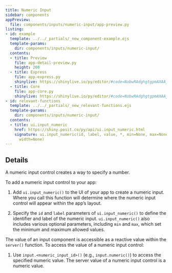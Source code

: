 ```yaml
---
title: Numeric Input
sidebar: components
appPreview:
  file: components/inputs/numeric-input/app-preview.py
listing:
- id: example
  template: ../../_partials/_new_component-example.ejs
  template-params:
    dir: components/inputs/numeric-input/
  contents:
  - title: Preview
    file: app-detail-preview.py
    height: 200
  - title: Express
    file: app-express.py
    shinylive: https://shinylive.io/py/editor/#code=NobwRAdghgtgpmAXAAjFADugdOgnmAGlQGMB7CAFzkqVQGJkAxASQA0BZAURQCU4B3AE4BLKsigBncRGScAHukFwJUjOgA6EAGaDSMZBIAWwiLmTCY6UoIrIAgpiJKIAEziCiAV2GbNagPreyAC8yN44UADmcP5aADbeLgAUmshpYcJYJuieFP4QnvAixCmQhe7CxOqEyNUAcuXF5hA5FNVEAIxEMCbBXcgwUHJ9AAwAlER0ADxTqenhpLmt-lRyeQBu7gBGUBQWpetQCXDVE5pjvq5wWgbum4JJ2blEixStRBLKEsLkY4hzaQAAs43IIsKs2jJ0m4bodjkk-gD0mklBRPIIZE8KFgCkVKgjLmoQvZMEkAt4Pnd3BcIDUwBRcOgECh6XA1mAAL4AXSAA
  - title: Core
    file: app-core.py
    shinylive: https://shinylive.io/py/editor/#code=NobwRAdghgtgpmAXAAjFADugdOgnmAGlQGMB7CAFzkqVQDMAnUmZAZwAsBLCXZTmdKQYVkAQUxEG1ACZwGRAK6cAOhFUZ0AfSXIAvMiU4oAczia6AGyXSAFKuQODnLN3QKKmiAvgNOxO5Decn7KhMihAHJBvsR8EG4UoUQAjEQw3LqpyDBQAB6ZAAwAlEQAxAA85faOhqTuCZpUuR4AbnIARlAU-AEtUFZwoSWqRaqqsnRscm0MNq7uRHUUCUSscKysnORFiNUOAAJSELIMWE2JEI7IE8h9AzY7e1fIUhQKDJfzFFhePn4PY2gmD0YkwNg02k4q2mclGEDCYAouHQCBQiLgzTAAF8ALpAA
- id: relevant-functions
  template: ../../_partials/_new_relevant-functions.ejs
  template-params:
    dir: components/inputs/numeric-input/
  contents:
  - title: ui.input_numeric
    href: https://shiny.posit.co/py/api/ui.input_numeric.html
    signature: ui.input_numeric(id, label, value, *, min=None, max=None, step=None,
      width=None)
---
```


:::{#example}
:::

:::{#relevant-functions}
:::

## Details

A numeric input control creates a way to specify a number.

To add a numeric input control to your app:

  1. Add `ui.input_numeric()` to the UI of your app to create a numeric input. Where you call this function will determine where the numeric input control will appear within the app's layout.

  2. Specify the `id` and `label` parameters of `ui.input_numeric()` to define the identifier and label of the numeric input. `ui.input_numeric()` also includes various optional parameters, including `min` and `max`, which set the minimum and maximum allowed values.

The value of an input component is accessible as a reactive value within the `server()` function. To access the value of a numeric input control:

  1. Use `input.<numeric_input_id>()` (e.g., `input.numeric()`) to access the specified numeric value. The server value of a numeric input control is a numeric value.
